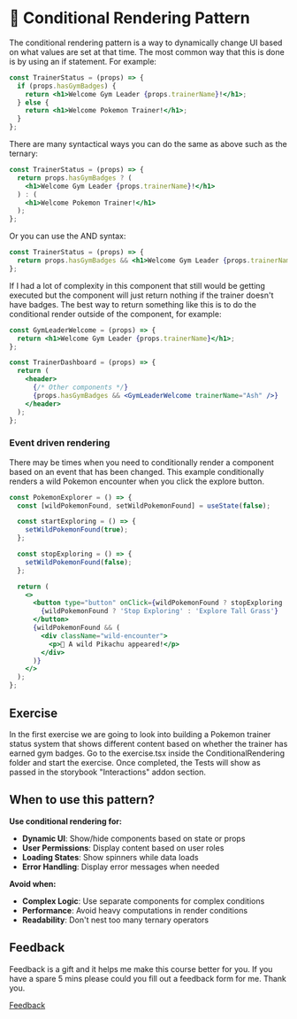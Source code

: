 
<Meta title="Lessons/🥉 Bronze/🔀 Conditional Rendering Pattern/01-Lesson" />

# 🔀 Conditional Rendering Pattern

The conditional rendering pattern is a way to dynamically change UI based on what values are set at that time. The most common way that this is done is by using an if statement. For example:

```jsx
const TrainerStatus = (props) => {
  if (props.hasGymBadges) {
    return <h1>Welcome Gym Leader {props.trainerName}!</h1>;
  } else {
    return <h1>Welcome Pokemon Trainer!</h1>;
  }
};
```

There are many syntactical ways you can do the same as above such as the ternary:

```jsx
const TrainerStatus = (props) => {
  return props.hasGymBadges ? (
    <h1>Welcome Gym Leader {props.trainerName}!</h1>
  ) : (
    <h1>Welcome Pokemon Trainer!</h1>
  );
};
```

Or you can use the AND syntax:

```jsx
const TrainerStatus = (props) => {
  return props.hasGymBadges && <h1>Welcome Gym Leader {props.trainerName}!</h1>;
};
```

If I had a lot of complexity in this component that still would be getting executed but the component will just return nothing if the trainer doesn't have badges. The best way to return something like this is to do the conditional render outside of the component, for example:

```jsx
const GymLeaderWelcome = (props) => {
  return <h1>Welcome Gym Leader {props.trainerName}</h1>;
};

const TrainerDashboard = (props) => {
  return (
    <header>
      {/* Other components */}
      {props.hasGymBadges && <GymLeaderWelcome trainerName="Ash" />}
    </header>
  );
};
```

### Event driven rendering

There may be times when you need to conditionally render a component based on an event that has been changed. This example conditionally renders a wild Pokemon encounter when you click the explore button.

```jsx
const PokemonExplorer = () => {
  const [wildPokemonFound, setWildPokemonFound] = useState(false);

  const startExploring = () => {
    setWildPokemonFound(true);
  };

  const stopExploring = () => {
    setWildPokemonFound(false);
  };

  return (
    <>
      <button type="button" onClick={wildPokemonFound ? stopExploring : startExploring}>
        {wildPokemonFound ? 'Stop Exploring' : 'Explore Tall Grass'}
      </button>
      {wildPokemonFound && (
        <div className="wild-encounter">
          <p>🌿 A wild Pikachu appeared!</p>
        </div>
      )}
    </>
  );
};
```

## Exercise

In the first exercise we are going to look into building a Pokemon trainer status system that shows different content based on whether the trainer has earned gym badges. Go to the exercise.tsx inside the ConditionalRendering folder and start the exercise. Once completed, the Tests will show as passed in the storybook "Interactions" addon section.

## When to use this pattern?

**Use conditional rendering for:**
- **Dynamic UI**: Show/hide components based on state or props
- **User Permissions**: Display content based on user roles
- **Loading States**: Show spinners while data loads
- **Error Handling**: Display error messages when needed

**Avoid when:**
- **Complex Logic**: Use separate components for complex conditions
- **Performance**: Avoid heavy computations in render conditions
- **Readability**: Don't nest too many ternary operators

## Feedback

Feedback is a gift and it helps me make this course better for you. If you have a spare 5 mins please could you fill out a feedback form for me. Thank you.

[Feedback](https://github.com/code-mattclaffey/react-design-patterns/issues/new)
